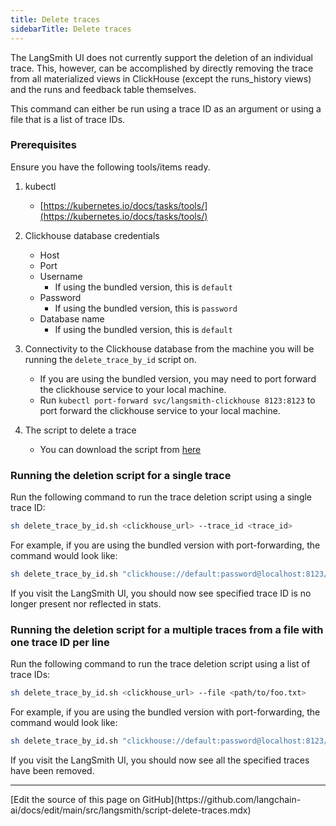 ```yaml
---
title: Delete traces
sidebarTitle: Delete traces
---
```


The LangSmith UI does not currently support the deletion of an individual trace. This, however, can be accomplished by directly removing the trace from all materialized views in ClickHouse (except the runs_history views) and the runs and feedback table themselves.

This command can either be run using a trace ID as an argument or using a file that is a list of trace IDs.

### Prerequisites

Ensure you have the following tools/items ready.

1. kubectl

   * [https://kubernetes.io/docs/tasks/tools/](https://kubernetes.io/docs/tasks/tools/)

2. Clickhouse database credentials

   * Host
   * Port
   * Username
     * If using the bundled version, this is `default`
   * Password
     * If using the bundled version, this is `password`
   * Database name
     * If using the bundled version, this is `default`

3. Connectivity to the Clickhouse database from the machine you will be running the `delete_trace_by_id` script on.

   * If you are using the bundled version, you may need to port forward the clickhouse service to your local machine.
   * Run `kubectl port-forward svc/langsmith-clickhouse 8123:8123` to port forward the clickhouse service to your local machine.

4. The script to delete a trace

   * You can download the script from [here](https://github.com/langchain-ai/helm/blob/main/charts/langsmith/scripts/delete_trace_by_id.sh)

### Running the deletion script for a single trace

Run the following command to run the trace deletion script using a single trace ID:

```bash
sh delete_trace_by_id.sh <clickhouse_url> --trace_id <trace_id>
```

For example, if you are using the bundled version with port-forwarding, the command would look like:

```bash
sh delete_trace_by_id.sh "clickhouse://default:password@localhost:8123/default" --trace_id 4ec70ec7-0808-416a-b836-7100aeec934b
```

If you visit the LangSmith UI, you should now see specified trace ID is no longer present nor reflected in stats.

### Running the deletion script for a multiple traces from a file with one trace ID per line

Run the following command to run the trace deletion script using a list of trace IDs:

```bash
sh delete_trace_by_id.sh <clickhouse_url> --file <path/to/foo.txt>
```

For example, if you are using the bundled version with port-forwarding, the command would look like:

```bash
sh delete_trace_by_id.sh "clickhouse://default:password@localhost:8123/default" --file path/to/traces.txt
```

If you visit the LangSmith UI, you should now see all the specified traces have been removed.

---

<Callout icon="pen-to-square" iconType="regular">
  [Edit the source of this page on GitHub](https://github.com/langchain-ai/docs/edit/main/src/langsmith/script-delete-traces.mdx)
</Callout>
